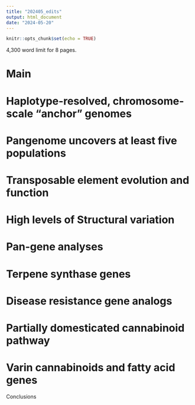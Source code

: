 ```yaml
---
title: "202405_edits"
output: html_document
date: "2024-05-20"
---
```


```r
knitr::opts_chunk$set(echo = TRUE)
```


4,300 word limit for 8 pages.


# Main

# Haplotype-resolved, chromosome-scale “anchor” genomes

# Pangenome uncovers at least five populations

# Transposable element evolution and function

# High levels of Structural variation

# Pan-gene analyses

# Terpene synthase genes

# Disease resistance gene analogs

# Partially domesticated cannabinoid pathway

# Varin cannabinoids and fatty acid genes


Conclusions






